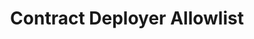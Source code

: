---
title: Contract Deployer Allowlist
description: TBD
updated: 2024-06-28
authors: [usmaneth]
icon: BookOpen
---